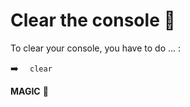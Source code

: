 # Clear the console 🧽

To clear your console, you have to do ... :

➡️  ``  clear`` 



**MAGIC** :tada:





